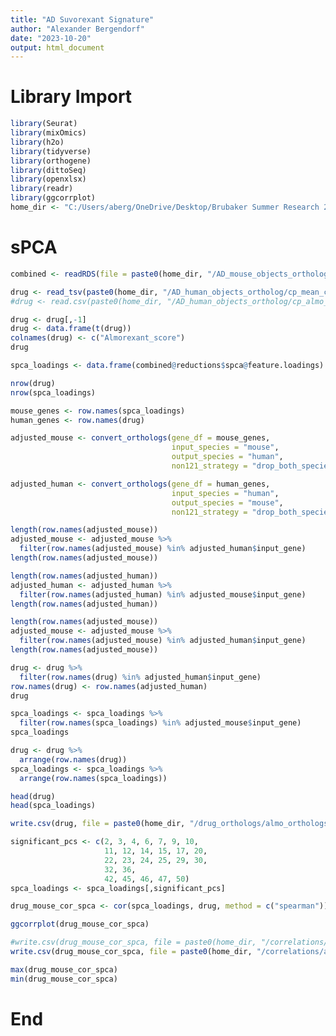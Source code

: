 ---
title: "AD Suvorexant Signature"
author: "Alexander Bergendorf"
date: "2023-10-20"
output: html_document
---

# Library Import
```{r}
library(Seurat)
library(mixOmics)
library(h2o)
library(tidyverse)
library(orthogene)
library(dittoSeq)
library(openxlsx)
library(readr)
library(ggcorrplot)
home_dir <- "C:/Users/aberg/OneDrive/Desktop/Brubaker Summer Research 2023"
```

# sPCA
```{r}
combined <- readRDS(file = paste0(home_dir, "/AD_mouse_objects_ortholog/mouse_spca_loadings.RData"))
```

```{r}
drug <- read_tsv(paste0(home_dir, "/AD_human_objects_ortholog/cp_mean_coeff_almo.tsv"))
#drug <- read.csv(paste0(home_dir, "/AD_human_objects_ortholog/cp_almo_filtered.csv"), row.names = 1)
```

```{r}
drug <- drug[,-1]
drug <- data.frame(t(drug))
colnames(drug) <- c("Almorexant_score")
drug
```

```{r}
spca_loadings <- data.frame(combined@reductions$spca@feature.loadings)
```


```{r}
nrow(drug)
nrow(spca_loadings)
```

```{r}
mouse_genes <- row.names(spca_loadings)
human_genes <- row.names(drug)
```

```{r}
adjusted_mouse <- convert_orthologs(gene_df = mouse_genes,
                                    input_species = "mouse",
                                    output_species = "human",
                                    non121_strategy = "drop_both_species")
```

```{r}
adjusted_human <- convert_orthologs(gene_df = human_genes,
                                    input_species = "human",
                                    output_species = "mouse",
                                    non121_strategy = "drop_both_species")
```

```{r}
length(row.names(adjusted_mouse))
adjusted_mouse <- adjusted_mouse %>%
  filter(row.names(adjusted_mouse) %in% adjusted_human$input_gene)
length(row.names(adjusted_mouse))
```

```{r}
length(row.names(adjusted_human))
adjusted_human <- adjusted_human %>%
  filter(row.names(adjusted_human) %in% adjusted_mouse$input_gene)
length(row.names(adjusted_human))
```

```{r}
length(row.names(adjusted_mouse))
adjusted_mouse <- adjusted_mouse %>%
  filter(row.names(adjusted_mouse) %in% adjusted_human$input_gene)
length(row.names(adjusted_mouse))
```

```{r}
drug <- drug %>%
  filter(row.names(drug) %in% adjusted_human$input_gene)
row.names(drug) <- row.names(adjusted_human)
drug
```

```{r}
spca_loadings <- spca_loadings %>%
  filter(row.names(spca_loadings) %in% adjusted_mouse$input_gene)
spca_loadings
```

```{r}
drug <- drug %>%
  arrange(row.names(drug))
spca_loadings <- spca_loadings %>%
  arrange(row.names(spca_loadings))
```

```{r}
head(drug)
head(spca_loadings)
```

```{r}
write.csv(drug, file = paste0(home_dir, "/drug_orthologs/almo_orthologs_spca.csv"), row.names = TRUE)
```


```{r}
significant_pcs <- c(2, 3, 4, 6, 7, 9, 10, 
                     11, 12, 14, 15, 17, 20,
                     22, 23, 24, 25, 29, 30,
                     32, 36,
                     42, 45, 46, 47, 50)
spca_loadings <- spca_loadings[,significant_pcs]
```


```{r}
drug_mouse_cor_spca <- cor(spca_loadings, drug, method = c("spearman"))
```

```{r}
ggcorrplot(drug_mouse_cor_spca)
```

```{r}
#write.csv(drug_mouse_cor_spca, file = paste0(home_dir, "/correlations/almorexant_spca_nofilter.csv"))
write.csv(drug_mouse_cor_spca, file = paste0(home_dir, "/correlations/almorexant_spca_filter.csv"))
```


```{r}
max(drug_mouse_cor_spca)
min(drug_mouse_cor_spca)
```



# End
```{r}

```

